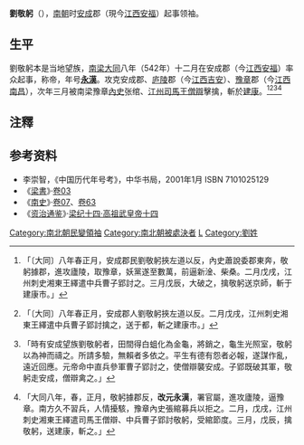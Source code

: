 '''劉敬躬'''（{{bd||？|543年|CatIdx=Liu刘}}），[[南朝|南朝]]时[[安成|安成]]郡（現今[[江西|江西]][[安福|安福]]）起事领袖。

==生平==
劉敬躬本是当地望族，[[南梁|南梁]][[大同_(南梁)|大同]]八年（542年）十二月在安成郡（今[[江西|江西]][[安福|安福]]）率众起事，称帝，年号'''[[永漢_(劉敬躬)|永漢]]'''。攻克安成郡、[[庐陵|庐陵]]郡（今[[江西|江西]][[吉安市|吉安]]）、[[豫章|豫章]]郡（今[[江西|江西]][[南昌|南昌]]），次年三月被南梁豫章[[內史|內史]]张绾、[[江州|江州]][[司馬|司馬]][[王僧辯|王僧辯]]擊擒，斬於[[建康|建康]]。<ref>{{cite wikisource|title=梁書本紀第三武帝下|last=姚思廉|wslink=zh:梁書/卷03}}「〔大同〕八年春正月，安成郡民劉敬躬挾左道以反，內史蕭說委郡東奔，敬躬據郡，進攻廬陵，取豫章，妖黨遂至數萬，前逼新淦、柴桑。二月戊戌，江州刺史湘東王繹遣中兵曹子郢討之。三月戊辰，大破之，擒敬躬送京師，斬于建康市。」</ref><ref>{{cite wikisource|title=南史梁本紀中第七|last=李延壽|wslink=zh:南史/卷07}}「〔大同〕八年春正月，安成郡人劉敬躬挾左道以反。二月戊戌，江州刺史湘東王繹遣中兵曹子郢討擒之，送于都，斬之建康市。」</ref><ref>{{cite wikisource|title=南史列傳第五十三王神念|last=李延壽|wslink=zh:南史/卷63}}「時有安成望族劉敬躬者，田間得白蛆化為金龜，將銷之，龜生光照室，敬躬以為神而禱之。所請多驗，無賴者多依之。平生有德有怨者必報，遂謀作亂，遠近回應。元帝命中直兵參軍曹子郢討之，使僧辯襲安成。子郢既破其軍，敬躬走安成，僧辯禽之。」</ref><ref>{{cite wikisource|title=資治通鑑梁紀十四|last=司馬光|wslink=zh:資治通鑒 (胡三省音注)/卷158}}「大同八年，春，正月，敬躬據郡反，'''改元永漢'''，署官屬，進攻廬陵，逼豫章。南方久不習兵，人情擾駭，豫章內史張綰募兵以拒之。二月，戊戌，江州刺史湘東王繹遣司馬王僧辯、中兵曹子郢討敬躬，受綰節度。三月，戊辰，擒敬躬，送建康，斬之。」</ref>

==注釋==
{{Reflist}}

== 参考资料 ==
*李崇智，《中国历代年号考》，中华书局，2001年1月 ISBN 7101025129
*《[[梁書|梁書]]》·[[s:梁書/卷03|卷03]]
*《[[南史|南史]]》·[[s:南史/卷07|卷07]]、[[s:南史/卷63|卷63]]
*《[[资治通鉴|资治通鉴]]》·[[s:資治通鑑/卷158|梁纪十四·高祖武皇帝十四]]

{{中國民變起事領袖}}

[[Category:南北朝民變領袖|Category:南北朝民變領袖]]
[[Category:南北朝被處決者|Category:南北朝被處決者]]
[[Category:安福人|L]]
[[Category:劉姓|Category:劉姓]]